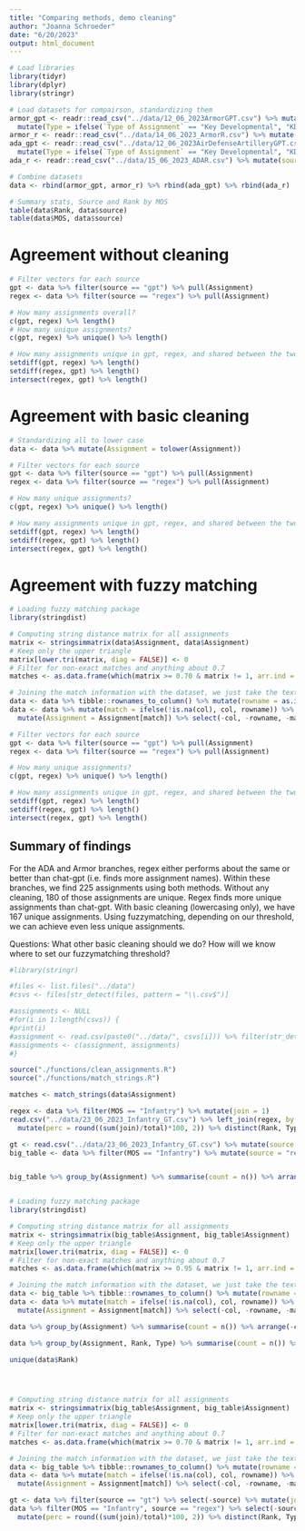```yaml
---
title: "Comparing methods, demo cleaning"
author: "Joanna Schroeder"
date: "6/20/2023"
output: html_document
---
```


```r
# Load libraries
library(tidyr)
library(dplyr)
library(stringr)

# Load datasets for compairson, standardizing them
armor_gpt <- readr::read_csv("../data/12_06_2023ArmorGPT.csv") %>% mutate(source = "gpt") %>% 
  mutate(Type = ifelse(`Type of Assignment` == "Key Developmental", "KD", "DEV"), MOS = "Armor") %>% select(-`Type of Assignment`)
armor_r <- readr::read_csv("../data/14_06_2023_ArmorR.csv") %>% mutate(source = "regex") %>% select(-`...1`)
ada_gpt <- readr::read_csv("../data/12_06_2023AirDefenseArtilleryGPT.csv") %>% mutate(source = "gpt") %>% 
  mutate(Type = ifelse(`Type of Assignment` == "Key Developmental", "KD", "DEV"), MOS = "ADA") %>% select(-`Type of Assignment`)
ada_r <- readr::read_csv("../data/15_06_2023_ADAR.csv") %>% mutate(source = "regex",MOS = "ADA") %>% select(-`...1`)

# Combine datasets
data <- rbind(armor_gpt, armor_r) %>% rbind(ada_gpt) %>% rbind(ada_r)

# Summary stats, Source and Rank by MOS
table(data$Rank, data$source)
table(data$MOS, data$source)
```

# Agreement without cleaning
```r
# Filter vectors for each source
gpt <- data %>% filter(source == "gpt") %>% pull(Assignment)
regex <- data %>% filter(source == "regex") %>% pull(Assignment)

# How many assignments overall?
c(gpt, regex) %>% length()
# How many unique assignments?
c(gpt, regex) %>% unique() %>% length()

# How many assignments unique in gpt, regex, and shared between the two?
setdiff(gpt, regex) %>% length()
setdiff(regex, gpt) %>% length()
intersect(regex, gpt) %>% length()
```

# Agreement with basic cleaning
```r
# Standardizing all to lower case 
data <- data %>% mutate(Assignment = tolower(Assignment))

# Filter vectors for each source
gpt <- data %>% filter(source == "gpt") %>% pull(Assignment)
regex <- data %>% filter(source == "regex") %>% pull(Assignment)

# How many unique assignments?
c(gpt, regex) %>% unique() %>% length()

# How many assignments unique in gpt, regex, and shared between the two?
setdiff(gpt, regex) %>% length()
setdiff(regex, gpt) %>% length()
intersect(regex, gpt) %>% length()
```

# Agreement with fuzzy matching
```r
# Loading fuzzy matching package
library(stringdist)

# Computing string distance matrix for all assignments
matrix <- stringsimmatrix(data$Assignment, data$Assignment)
# Keep only the upper triangle
matrix[lower.tri(matrix, diag = FALSE)] <- 0
# Filter for non-exact matches and anything about 0.7
matches <- as.data.frame(which(matrix >= 0.70 & matrix != 1, arr.ind = TRUE)) %>% filter(row != col)

# Joining the match information with the dataset, we just take the text of the first index of the match as the match
data <- data %>% tibble::rownames_to_column() %>% mutate(rowname = as.integer(rowname)) %>% left_join(matches, by = c("rowname" = "row"))
data <- data %>% mutate(match = ifelse(!is.na(col), col, rowname)) %>% 
  mutate(Assignment = Assignment[match]) %>% select(-col, -rowname, -match)

# Filter vectors for each source
gpt <- data %>% filter(source == "gpt") %>% pull(Assignment)
regex <- data %>% filter(source == "regex") %>% pull(Assignment)

# How many unique assignments?
c(gpt, regex) %>% unique() %>% length()

# How many assignments unique in gpt, regex, and shared between the two?
setdiff(gpt, regex) %>% length()
setdiff(regex, gpt) %>% length()
intersect(regex, gpt) %>% length()
```

## Summary of findings

For the ADA and Armor branches, regex either performs about the same or better than chat-gpt (i.e. finds more assignment names). Within these branches, we find 225 assignments using both methods. Without any cleaning, 180 of those assignments are unique. Regex finds more unique assignments than chat-gpt. With basic cleaning (lowercasing only), we have 167 unique assignments. Using fuzzymatching, depending on our threshold, we can achieve even less unique assignments. 

Questions: What other basic cleaning should we do? How will we know where to set our fuzzymatching threshold?

```r
#library(stringr)

#files <- list.files("../data")
#csvs <- files[str_detect(files, pattern = "\\.csv$")]

#assignments <- NULL
#for(i in 1:length(csvs)) {
#print(i)
#assignment <- read.csv(paste0("../data/", csvs[i])) %>% filter(str_detect(Assignment, "/")) %>% pull(Assignment) #%>% str_split(" ") %>% unlist() %>% str_subset("/") %>% tolower()
#assignments <- c(assignment, assignments)
#}
```

```r
source("./functions/clean_assignments.R")
source("./functions/match_strings.R")

matches <- match_strings(data$Assignment)

regex <- data %>% filter(MOS == "Infantry") %>% mutate(join = 1) 
read.csv("../data/23_06_2023_Infantry_GT.csv") %>% left_join(regex, by = c("Assignment", "Rank", "Type", "MOS")) %>% group_by(Rank, Type, MOS) %>% mutate(total = n(), join = ifelse(is.na(join), 0, join)) %>%
  mutate(perc = round((sum(join)/total)*100, 2)) %>% distinct(Rank, Type, perc)

gt <- read.csv("../data/23_06_2023_Infantry_GT.csv") %>% mutate(source = "gt")
big_table <- data %>% filter(MOS == "Infantry") %>% mutate(source = "regex") %>% rbind(gt)


big_table %>% group_by(Assignment) %>% summarise(count = n()) %>% arrange(-count)


# Loading fuzzy matching package
library(stringdist)

# Computing string distance matrix for all assignments
matrix <- stringsimmatrix(big_table$Assignment, big_table$Assignment)
# Keep only the upper triangle
matrix[lower.tri(matrix, diag = FALSE)] <- 0
# Filter for non-exact matches and anything about 0.7
matches <- as.data.frame(which(matrix >= 0.95 & matrix != 1, arr.ind = TRUE)) %>% filter(row != col)

# Joining the match information with the dataset, we just take the text of the first index of the match as the match
data <- big_table %>% tibble::rownames_to_column() %>% mutate(rowname = as.integer(rowname)) %>% left_join(matches, by = c("rowname" = "row"))
data <- data %>% mutate(match = ifelse(!is.na(col), col, rowname)) %>% 
  mutate(Assignment = Assignment[match]) %>% select(-col, -rowname, -match)

data %>% group_by(Assignment) %>% summarise(count = n()) %>% arrange(-count)

data %>% group_by(Assignment, Rank, Type) %>% summarise(count = n()) %>% arrange(-count)

unique(data$Rank)




# Computing string distance matrix for all assignments
matrix <- stringsimmatrix(big_table$Assignment, big_table$Assignment)
# Keep only the upper triangle
matrix[lower.tri(matrix, diag = FALSE)] <- 0
# Filter for non-exact matches and anything about 0.7
matches <- as.data.frame(which(matrix >= 0.70 & matrix != 1, arr.ind = TRUE)) %>% filter(row != col)

# Joining the match information with the dataset, we just take the text of the first index of the match as the match
data <- big_table %>% tibble::rownames_to_column() %>% mutate(rowname = as.integer(rowname)) %>% left_join(matches, by = c("rowname" = "row"))
data <- data %>% mutate(match = ifelse(!is.na(col), col, rowname)) %>% 
  mutate(Assignment = Assignment[match]) %>% select(-col, -rowname, -match)

gt <- data %>% filter(source == "gt") %>% select(-source) %>% mutate(join = 1) %>% distinct()
data %>% filter(MOS == "Infantry", source == "regex") %>% select(-source) %>% left_join(gt, by = c("Assignment", "Rank", "Type", "MOS")) %>% distinct() %>% group_by(Rank, Type, MOS) %>% mutate(total = n(), join = ifelse(is.na(join), 0, join)) %>%
  mutate(perc = round((sum(join)/total)*100, 2)) %>% distinct(Rank, Type, perc)

```

